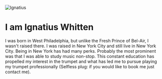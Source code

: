 
<SEO title="About" />


![Ignatius](../images/Ignatus-flat.png)
# I am Ignatius Whitten

I was born in West Philadelphia, but unlike the Fresh Prince of Bel-Air, I wasn't raised there. I was raised in New York City and still live in New York City. Being in New York has had many perks. Probably the most prominent was that I was able to study music non-stop. This constant education has propelled my interest in the trumpet and what has led me to pursue playing my trumpet professionally (Selfless plug: if you would like to book me just <Link to="/contact/">contact me</Link>). 